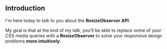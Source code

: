 
<Meta title="Introduction/Tonight's subject" />

## Introduction

I'm here today to talk to you about the **ResizeObserver API**.

My goal is that at the end of my talk, you'll be able to replace some of your CSS media queries with a **ResizeObserver** to solve your responsive design problems **more intuitively**.
